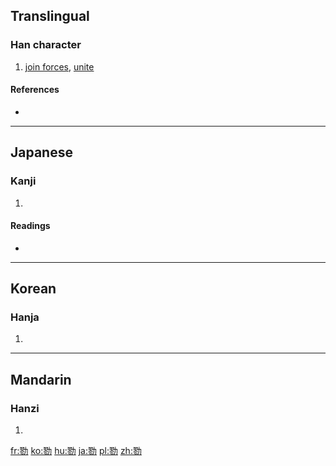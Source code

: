 ==Translingual==

===Han character===
{{Han char|rn=19|rad=力|as=11|sn=13|four=|canj=SHKS|ids=⿰翏力}}

# [[join forces]], [[unite]]

====References====
* {{Han ref|kx=0148.420|dkj=02418|dj=0336.070|hdz=10379.120|uh=52E0|ud=21216}}

----

==Japanese==

===Kanji===
{{ja-kanji|grade=|rs=力11}}

# {{defn|lang=ja|sort=力11}}

====Readings====
* {{ja-readings|on=[[りく]] (riku)|kun=[[あわせる]] (awaseru)}}

----

==Korean==

===Hanja===
{{ko-hanja|hangeul=륙|rv=ryuk|mr=ryuk}}

# {{defn|lang=ko|sort=力11}}

----

==Mandarin==

===Hanzi===
{{cmn-hanzi|pin=[[lù]] ([[lu4]])|wg=lu<sup>4</sup>}}

# {{defn|lang=cmn|sort=力11}}

[[fr:勠]]
[[ko:勠]]
[[hu:勠]]
[[ja:勠]]
[[pl:勠]]
[[zh:勠]]